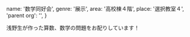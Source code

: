   name: '数学同好会',
  genre: '展示',
  area: '高校棟４階',
  place: '選択教室４',
  'parent org': '',
}

浅野生が作った算数、数学の問題をお配りしています！
